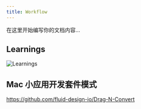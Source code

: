 ```yaml
---
title: Workflow
---
```


在这里开始编写你的文档内容...


## Learnings

![Learnings](https://raw.githubusercontent.com/susuyan/media/main/wiki.susuyan/2025-05/workflow_learnings.png)

## Mac 小应用开发套件模式

https://github.com/fluid-design-io/Drag-N-Convert

